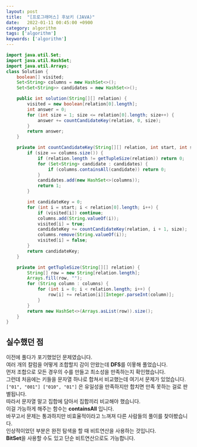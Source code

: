 ```yaml
---
layout: post
title:  "[프로그래머스] 후보키 (JAVA)"
date:   2022-01-11 00:45:00 +0900
category: algorithm
tags: ['algorithm']
keywords: ['algorithm']
---
```


```java
import java.util.Set;
import java.util.HashSet;
import java.util.Arrays;
class Solution {
    boolean[] visited;
    Set<String> columns = new HashSet<>();
    Set<Set<String>> candidates = new HashSet<>();

    public int solution(String[][] relation) {
        visited = new boolean[relation[0].length];
        int answer = 0;
        for (int size = 1; size <= relation[0].length; size++) {
            answer += countCandidateKey(relation, 0, size);
        }
        return answer;
    }

    private int countCandidateKey(String[][] relation, int start, int size) {
        if (size == columns.size()) {
            if (relation.length != getTupleSize(relation)) return 0;
            for (Set<String> candidate : candidates) {
                if (columns.containsAll(candidate)) return 0;
            }
            candidates.add(new HashSet<>(columns));
            return 1;
        }

        int candidateKey = 0;
        for (int i = start; i < relation[0].length; i++) {
            if (visited[i]) continue;
            columns.add(String.valueOf(i));
            visited[i] = true;
            candidateKey += countCandidateKey(relation, i + 1, size);
            columns.remove(String.valueOf(i));
            visited[i] = false;
        }
        return candidateKey;
    }

    private int getTupleSize(String[][] relation) {
        String[] row = new String[relation.length];
        Arrays.fill(row, "");
        for (String column : columns) {
            for (int i = 0; i < relation.length; i++) {
                row[i] += relation[i][Integer.parseInt(column)];
            }
        }
        return new HashSet<>(Arrays.asList(row)).size();
    }
}
```

## 실수했던 점
이전에 풀다가 포기했었던 문제였습니다.  
여러 개의 칼럼을 어떻게 조합할지 감이 안왔는데 **DFS**를 이욯해 풀었습니다.  
먼저 조합으로 모든 경우의 수를 만들고 최소성을 만족하는지 확인했습니다.  
그런데 처음에는 키들을 문자열 하나로 합쳐서 비교했는데 여기서 문제가 있었습니다.  
`["01", "001"] ["010", "01"]` 은 유일성을 만족하지만 합치면 만족 못하는 걸로 판별됩니다.  
따라서 문자열 말고 집합에 담아서 집합끼리 비교해야 했습니다.  
이걸 가능하게 해주는 함수는 **containsAll** 입니다.  
바꾸고서 문제는 통과하지만 비효율적이라고 느껴져 다른 사람들의 풀이를 찾아봤습니다.  
인상적이었던 부분은 완전 탐색을 할 때 비트연산을 사용하는 것입니다.  
**BitSet**을 사용할 수도 있고 단순 비트연산으로도 가능합니다.  
